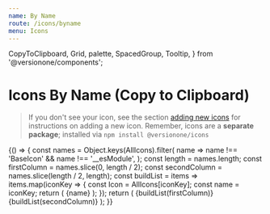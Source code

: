 ```yaml
---
name: By Name
route: /icons/byname
menu: Icons
---
```


  CopyToClipboard,
  Grid,
  palette,
  SpacedGroup,
  Tooltip,
} from '@versionone/components';

# Icons By Name (Copy to Clipboard)

> If you don't see your icon, see the section [adding new icons](/icons#adding-new-icons) for instructions on adding a new icon.
> Remember, icons are a **separate package**; installed via `npm install @versionone/icons`

<Playground>
  {() => {
    const names = Object.keys(AllIcons).filter(
      name => name !== 'BaseIcon' && name !== '__esModule',
    );
    const length = names.length;
    const firstColumn = names.slice(0, length / 2);
    const secondColumn = names.slice(length / 2, length);
    const buildList = items =>
      items.map(iconKey => {
        const Icon = AllIcons[iconKey];
        const name = iconKey;
        return (
          <SpacedGroup key={iconKey} center>
            <Icon />
            <CopyToClipboard text={iconKey}>
              <span style={{ cursor: 'pointer' }}>{name}</span>
            </CopyToClipboard>
          </SpacedGroup>
        );
      });
    return (
      <Grid>
        <SpacedGroup direction="vertical" xs={2}>
          {buildList(firstColumn)}
        </SpacedGroup>
        <SpacedGroup direction="vertical" xs={2}>
          {buildList(secondColumn)}
        </SpacedGroup>
      </Grid>
    );
  }}
</Playground>
